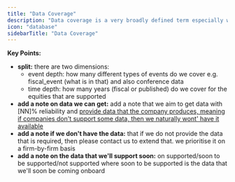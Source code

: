 ```yaml
---
title: "Data Coverage"
description: "Data coverage is a very broadly defined term especially when there is a wide array of data that is not regulatory yet important. Below is a categorisation of the data that we currently track"
icon: "database"
sidebarTitle: "Data Coverage"
---
```


**Key Points:**

- **split:** there are two dimensions:
  - event depth: how many different types of events do we cover e.g. fiscal_event (what is in that) and also conference data
  - time depth: how many years (fiscal or published) do we cover for the equities that are supported
- **add a note on data we can get:** add a note that we aim to get data with [NN]% reliability and <u>provide data that the company produces, meaning if companies don't support some data, then we naturally wont' have it available</u>
- **add a note if we don't have the data:** that if we do not provide the data that is required, then please contact us to extend that. we prioritise it on a firm-by-firm basis
- **add a note on the data that we'll support soon:** on supported/soon to be supported/not supported where soon to be supported is the data that we'll soon be coming onboard